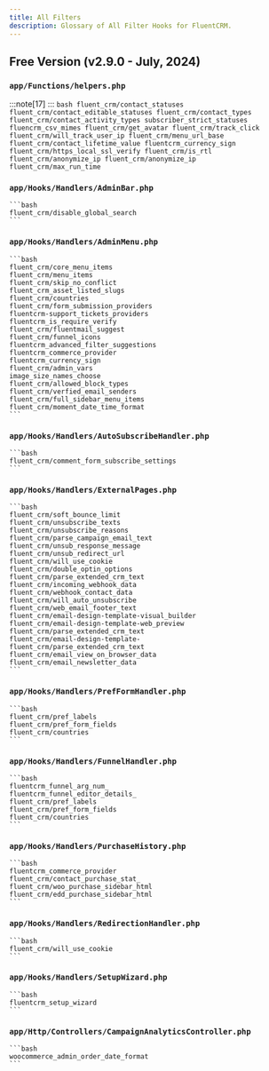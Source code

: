 ```yaml
---
title: All Filters
description: Glossary of All Filter Hooks for FluentCRM.
---
```


## Free Version (v2.9.0 - July, 2024)

### `app/Functions/helpers.php`
:::note[17]
:::
    ```bash
    fluent_crm/contact_statuses
    fluent_crm/contact_editable_statuses
    fluent_crm/contact_types
    fluent_crm/contact_activity_types
    subscriber_strict_statuses
    fluencrm_csv_mimes
    fluent_crm/get_avatar
    fluent_crm/track_click
    fluent_crm/will_track_user_ip
    fluent_crm/menu_url_base
    fluent_crm/contact_lifetime_value
    fluentcrm_currency_sign
    fluent_crm/https_local_ssl_verify
    fluent_crm/is_rtl
    fluent_crm/anonymize_ip
    fluent_crm/anonymize_ip
    fluent_crm/max_run_time
    ```

### `app/Hooks/Handlers/AdminBar.php`

    ```bash
    fluent_crm/disable_global_search
    ```
### `app/Hooks/Handlers/AdminMenu.php`

    ```bash
    fluent_crm/core_menu_items
    fluent_crm/menu_items
    fluent_crm/skip_no_conflict
    fluent_crm_asset_listed_slugs
    fluent_crm/countries
    fluent_crm/form_submission_providers
    fluentcrm-support_tickets_providers
    fluentcrm_is_require_verify
    fluent_crm/fluentmail_suggest
    fluent_crm/funnel_icons
    fluentcrm_advanced_filter_suggestions
    fluentcrm_commerce_provider
    fluentcrm_currency_sign
    fluent_crm/admin_vars
    image_size_names_choose
    fluent_crm/allowed_block_types
    fluent_crm/verfied_email_senders
    fluent_crm/full_sidebar_menu_items
    fluent_crm/moment_date_time_format
    ```
### `app/Hooks/Handlers/AutoSubscribeHandler.php`

    ```bash
    fluent_crm/comment_form_subscribe_settings
    ```
### `app/Hooks/Handlers/ExternalPages.php`

    ```bash
    fluent_crm/soft_bounce_limit
    fluent_crm/unsubscribe_texts
    fluent_crm/unsubscribe_reasons
    fluent_crm/parse_campaign_email_text
    fluent_crm/unsub_response_message
    fluent_crm/unsub_redirect_url
    fluent_crm/will_use_cookie
    fluent_crm/double_optin_options
    fluent_crm/parse_extended_crm_text
    fluent_crm/incoming_webhook_data
    fluent_crm/webhook_contact_data
    fluent_crm/will_auto_unsubscribe
    fluent_crm/web_email_footer_text
    fluent_crm/email-design-template-visual_builder
    fluent_crm/email-design-template-web_preview
    fluent_crm/parse_extended_crm_text
    fluent_crm/email-design-template-
    fluent_crm/parse_extended_crm_text
    fluent_crm/email_view_on_browser_data
    fluent_crm/email_newsletter_data
    ```
### `app/Hooks/Handlers/PrefFormHandler.php`
    
    ```bash
    fluent_crm/pref_labels
    fluent_crm/pref_form_fields
    fluent_crm/countries
    ```
### `app/Hooks/Handlers/FunnelHandler.php`

    ```bash
    fluentcrm_funnel_arg_num_
    fluentcrm_funnel_editor_details_
    fluent_crm/pref_labels
    fluent_crm/pref_form_fields
    fluent_crm/countries
    ```
### `app/Hooks/Handlers/PurchaseHistory.php`

    ```bash
    fluentcrm_commerce_provider
    fluent_crm/contact_purchase_stat_
    fluent_crm/woo_purchase_sidebar_html
    fluent_crm/edd_purchase_sidebar_html
    ```
### `app/Hooks/Handlers/RedirectionHandler.php`

    ```bash
    fluent_crm/will_use_cookie
    ```
### `app/Hooks/Handlers/SetupWizard.php`

    ```bash
    fluentcrm_setup_wizard
    ```
### `app/Http/Controllers/CampaignAnalyticsController.php`

    ```bash
    woocommerce_admin_order_date_format
    ```